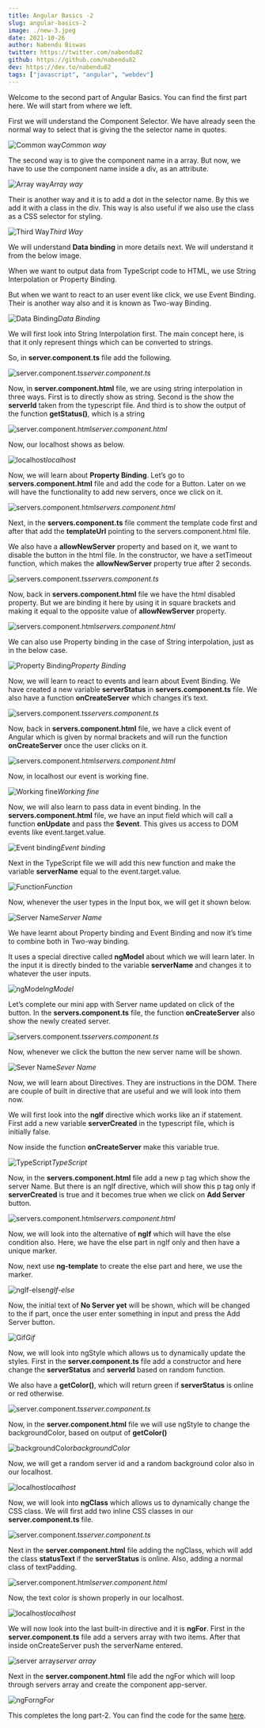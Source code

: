 ```yaml
---
title: Angular Basics -2
slug: angular-basics-2
image: ./new-3.jpeg
date: 2021-10-26
author: Nabendu Biswas
twitter: https://twitter.com/nabendu82
github: https://github.com/nabendu82
dev: https://dev.to/nabendu82
tags: ["javascript", "angular", "webdev"]
---
```



Welcome to the second part of Angular Basics. You can find the first part here. We will start from where we left.

First we will understand the Component Selector. We have already seen the normal way to select that is giving the the selector name in quotes.

![Common way](https://res.cloudinary.com/dxkxvfo2o/image/upload/v1660585818/New-blogs/Yashvendra_2/2_j4djlo.png)_Common way_

The second way is to give the component name in a array. But now, we have to use the component name inside a div, as an attribute.

![Array way](https://res.cloudinary.com/dxkxvfo2o/image/upload/v1660585821/New-blogs/Yashvendra_2/3_mdfr9y.png)_Array way_

Their is another way and it is to add a dot in the selector name. By this we add it with a class in the div. This way is also useful if we also use the class as a CSS selector for styling.

![Third Way](https://res.cloudinary.com/dxkxvfo2o/image/upload/v1660585823/New-blogs/Yashvendra_2/4_hpfqrc.png)_Third Way_

We will understand **Data binding** in more details next. We will understand it from the below image.

When we want to output data from TypeScript code to HTML, we use String Interpolation or Property Binding.

But when we want to react to an user event like click, we use Event Binding. Their is another way also and it is known as Two-way Binding.

![Data Binding](https://res.cloudinary.com/dxkxvfo2o/image/upload/v1660585825/New-blogs/Yashvendra_2/5_uv2kph.png)_Data Binding_

We will first look into String Interpolation first. The main concept here, is that it only represent things which can be converted to strings.

So, in **server.component.ts** file add the following.

![server.component.ts](https://res.cloudinary.com/dxkxvfo2o/image/upload/v1660585827/New-blogs/Yashvendra_2/6_nykhqc.png)_server.component.ts_

Now, in **server.component.html** file, we are using string interpolation in three ways. First is to directly show as string. Second is the show the **serverId** taken from the typescript file. And third is to show the output of the function **getStatus()**, which is a string

![server.component.html](https://res.cloudinary.com/dxkxvfo2o/image/upload/v1660585830/New-blogs/Yashvendra_2/7_jctxpq.png)_server.component.html_

Now, our localhost shows as below.

![localhost](https://res.cloudinary.com/dxkxvfo2o/image/upload/v1660585834/New-blogs/Yashvendra_2/8_jzzklt.png)_localhost_

Now, we will learn about **Property Binding**. Let’s go to **servers.component.html** file and add the code for a Button. Later on we will have the functionality to add new servers, once we click on it.

![servers.component.html](https://res.cloudinary.com/dxkxvfo2o/image/upload/v1660585840/New-blogs/Yashvendra_2/9_oqfrnp.png)_servers.component.html_

Next, in the **servers.component.ts** file comment the template code first and after that add the **templateUrl** pointing to the servers.component.html file.

We also have a **allowNewServer** property and based on it, we want to disable the button in the html file. In the constructor, we have a setTimeout function, which makes the **allowNewServer** property true after 2 seconds.

![servers.component.ts](https://res.cloudinary.com/dxkxvfo2o/image/upload/v1660585832/New-blogs/Yashvendra_2/10_mmsbnl.png)_servers.component.ts_

Now, back in **servers.component.html** file we have the html disabled property. But we are binding it here by using it in square brackets and making it equal to the opposite value of **allowNewServer** property.

![servers.component.html](https://res.cloudinary.com/dxkxvfo2o/image/upload/v1660585836/New-blogs/Yashvendra_2/11_jzfrny.png)_servers.component.html_

We can also use Property binding in the case of String interpolation, just as in the below case.

![Property Binding](https://res.cloudinary.com/dxkxvfo2o/image/upload/v1660585838/New-blogs/Yashvendra_2/12_q0oqln.png)_Property Binding_

Now, we will learn to react to events and learn about Event Binding. We have created a new variable **serverStatus** in **servers.component.ts** file. We also have a function **onCreateServer** which changes it’s text.

![servers.component.ts](https://res.cloudinary.com/dxkxvfo2o/image/upload/v1660585844/New-blogs/Yashvendra_2/13_eqxdvm.png)_servers.component.ts_

Now, back in **servers.component.html** file, we have a click event of Angular which is given by normal brackets and will run the function **onCreateServer** once the user clicks on it.

![servers.component.html](https://res.cloudinary.com/dxkxvfo2o/image/upload/v1660585842/New-blogs/Yashvendra_2/14_f3qwfd.png)_servers.component.html_

Now, in localhost our event is working fine.

![Working fine](https://res.cloudinary.com/dxkxvfo2o/image/upload/v1660585849/New-blogs/Yashvendra_2/15_nhfhyc.gif)_Working fine_

Now, we will also learn to pass data in event binding. In the **servers.component.html** file, we have an input field which will call a function **onUpdate** and pass the **$event**. This gives us access to DOM events like event.target.value.

![Event binding](https://res.cloudinary.com/dxkxvfo2o/image/upload/v1660585847/New-blogs/Yashvendra_2/16_yoxp0t.png)_Event binding_

Next in the TypeScript file we will add this new function and make the variable **serverName** equal to the event.target.value.

![Function](https://res.cloudinary.com/dxkxvfo2o/image/upload/v1660585853/New-blogs/Yashvendra_2/17_sszsxc.png)_Function_

Now, whenever the user types in the Input box, we will get it shown below.

![Server Name](https://res.cloudinary.com/dxkxvfo2o/image/upload/v1660585855/New-blogs/Yashvendra_2/18_rgddgq.png)_Server Name_

We have learnt about Property binding and Event Binding and now it’s time to combine both in Two-way binding.

It uses a special directive called **ngModel** about which we will learn later. In the input it is directly binded to the variable **serverName** and changes it to whatever the user inputs.

![ngModel](https://res.cloudinary.com/dxkxvfo2o/image/upload/v1660585858/New-blogs/Yashvendra_2/19_knxhzo.png)_ngModel_

Let’s complete our mini app with Server name updated on click of the button. In the **servers.component.ts** file, the function **onCreateServer** also show the newly created server.

![servers.component.ts](https://res.cloudinary.com/dxkxvfo2o/image/upload/v1660585860/New-blogs/Yashvendra_2/20_rxypgd.png)_servers.component.ts_

Now, whenever we click the button the new server name will be shown.

![Sever Name](https://res.cloudinary.com/dxkxvfo2o/image/upload/v1660585862/New-blogs/Yashvendra_2/21_dxqovz.png)_Sever Name_

Now, we will learn about Directives. They are instructions in the DOM. There are couple of built in directive that are useful and we will look into them now.

We will first look into the **ngIf** directive which works like an if statement. First add a new variable **serverCreated** in the typescript file, which is initially false.

Now inside the function **onCreateServer** make this variable true.

![TypeScript](https://res.cloudinary.com/dxkxvfo2o/image/upload/v1660585866/New-blogs/Yashvendra_2/22_a08vkp.png)_TypeScript_

Now, in the **servers.component.html** file add a new p tag which show the server Name. But there is an ngIf directive, which will show this p tag only if **serverCreated** is true and it becomes true when we click on **Add Server** button.

![servers.component.html](https://res.cloudinary.com/dxkxvfo2o/image/upload/v1660585868/New-blogs/Yashvendra_2/23_txguqj.png)_servers.component.html_

Now, we will look into the alternative of **ngIf** which will have the else condition also. Here, we have the else part in ngIf only and then have a unique marker.

Now, next use **ng-template** to create the else part and here, we use the marker.

![ngIf-else](https://res.cloudinary.com/dxkxvfo2o/image/upload/v1660585870/New-blogs/Yashvendra_2/24_totfxb.png)_ngIf-else_

Now, the initial text of **No Server yet** will be shown, which will be changed to the if part, once the user enter something in input and press the Add Server button.

![Gif](https://res.cloudinary.com/dxkxvfo2o/image/upload/v1660585873/New-blogs/Yashvendra_2/25_moqd1n.gif)_Gif_

Now, we will look into ngStyle which allows us to dynamically update the styles. First in the **server.component.ts** file add a constructor and here change the **serverStatus** and **serverId** based on random function.

We also have a **getColor()**, which will return green if **serverStatus** is online or red otherwise.

![server.component.ts](https://res.cloudinary.com/dxkxvfo2o/image/upload/v1660585878/New-blogs/Yashvendra_2/26_tixl42.png)_server.component.ts_

Now, in the **server.component.html** file we will use ngStyle to change the backgroundColor, based on output of **getColor()**

![backgroundColor](https://res.cloudinary.com/dxkxvfo2o/image/upload/v1660585881/New-blogs/Yashvendra_2/27_hhpc9z.png)_backgroundColor_

Now, we will get a random server id and a random background color also in our localhost.

![localhost](https://res.cloudinary.com/dxkxvfo2o/image/upload/v1660585883/New-blogs/Yashvendra_2/28_qyko3o.png)_localhost_

Now, we will look into **ngClass** which allows us to dynamically change the CSS class. We will first add two inline CSS classes in our **server.component.ts** file.

![server.component.ts](https://res.cloudinary.com/dxkxvfo2o/image/upload/v1660585935/New-blogs/Yashvendra_2/29_ygh2zv.png)_server.component.ts_

Next in the **server.component.html** file adding the ngClass, which will add the class **statusText** if the **serverStatus** is online. Also, adding a normal class of textPadding.

![server.component.html](https://res.cloudinary.com/dxkxvfo2o/image/upload/v1660585936/New-blogs/Yashvendra_2/30_xoa8ex.png)_server.component.html_

Now, the text color is shown properly in our localhost.

![localhost](https://res.cloudinary.com/dxkxvfo2o/image/upload/v1660585938/New-blogs/Yashvendra_2/31_m6kgmr.png)_localhost_

We will now look into the last built-in directive and it is **ngFor**. First in the **server.component.ts** file add a servers array with two items. After that inside onCreateServer push the serverName entered.

![server array](https://res.cloudinary.com/dxkxvfo2o/image/upload/v1660585941/New-blogs/Yashvendra_2/32_xn2n7r.png)_server array_

Next in the **server.component.html** file add the ngFor which will loop through servers array and create the component app-server.

![ngFor](https://res.cloudinary.com/dxkxvfo2o/image/upload/v1660585942/New-blogs/Yashvendra_2/33_xthle6.png)_ngFor_

This completes the long part-2. You can find the code for the same [here](https://github.com/nabendu82/Angular-basics).
